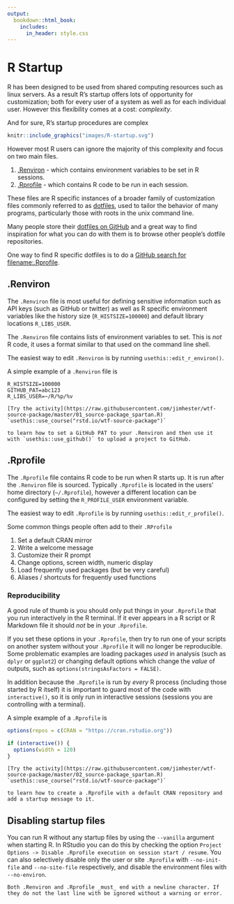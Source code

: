 ```yaml
---
output:
  bookdown::html_book:
    includes:
      in_header: style.css
---
```


# R Startup

R has been designed to be used from shared computing resources such as linux
servers. As a result R's startup offers lots of opportunity for customization;
both for every user of a system as well as for each individual user. However
this flexibility comes at a cost: _complexity_.

And for sure, R's startup procedures are complex

```r
knitr::include_graphics("images/R-startup.svg")
```

However most R users can ignore the majority of this complexity and focus on two main files.

1. [.Renviron](#renviron) - which contains environment variables to be set in R sessions.
2. [.Rprofile](#rprofile) - which contains R code to be run in each session.

These files are R specific instances of a broader family of customization files
commonly referred to as [dotfiles](https://www.quora.com/What-are-dotfiles),
used to tailor the behavior of many programs, particularly those with roots in
the unix command line.

Many people store their [dotfiles on GitHub](https://dotfiles.github.io/) and a
great way to find inspiration for what you can do with them is to browse other
people's dotfile repositories.

One way to find R specific dotfiles is to do a [GitHub search for
filename:.Rprofile](https://github.com/search?q=filename%3A.Rprofile+interactive&type=Code).

## .Renviron

The `.Renviron` file is most useful for defining sensitive information such as
API keys (such as GitHub or twitter) as well as R specific environment
variables like the history size (`R_HISTSIZE=100000`) and default library locations `R_LIBS_USER`.

The `.Renviron` file contains lists of environment variables to set. This is
_not_ R code, it uses a format similar to that used on the command line shell.

The easiest way to edit `.Renviron` is by running `usethis::edit_r_environ()`.

A simple example of a `.Renviron` file is

```shell
R_HISTSIZE=100000
GITHUB_PAT=abc123
R_LIBS_USER=~/R/%p/%v
```

```block
[Try the activity](https://raw.githubusercontent.com/jimhester/wtf-source-package/master/01_source-package_spartan.R) `usethis::use_course("rstd.io/wtf-source-package")`

to learn how to set a GitHub PAT to your .Renviron and then use it with `usethis::use_github()` to upload a project to GitHub.
```

## .Rprofile

The `.Rprofile` file contains R code to be run when R starts up. It is run
after the `.Renviron` file is sourced. Typically `.Rprofile` is located in the
users' home directory (`~/.Rprofile`), however a different location can be
configured by setting the `R_PROFILE_USER` environment variable.

The easiest way to edit `.Rprofile` is by running `usethis::edit_r_profile()`.

Some common things people often add to their `.RProfile`

1. Set a default CRAN mirror
3. Write a welcome message
2. Customize their R prompt
4. Change options, screen width, numeric display
5. Load frequently used packages (but be very careful)
6. Aliases / shortcuts for frequently used functions

### Reproducibility

A good rule of thumb is you should only put things in your `.Rprofile` that you
run interactively in the R terminal. If it ever appears in a R script or R
Markdown file it should _not_ be in your `.Rprofile`.

If you set these options in your
`.Rprofile`, then try to run one of your scripts on another system without your
`.Rprofile` it will no longer be reproducible. Some problematic examples are
loading packages _used_ in analysis (such as `dplyr` or `ggplot2`) or
changing default options which change the _value_ of outputs, such as
`options(stringsAsFactors = FALSE)`. 

In addition because the `.Rprofile` is run by _every_ R process (including
those started by R itself) it is important to guard most of the code with
`interactive()`, so it is only run in interactive sessions (sessions you are
controlling with a terminal).

A simple example of a `.Rprofile` is

```r
options(repos = c(CRAN = "https://cran.rstudio.org"))

if (interactive()) {
  options(width = 120)
}
```

```block
[Try the activity](https://raw.githubusercontent.com/jimhester/wtf-source-package/master/02_source-package_spartan.R) `usethis::use_course("rstd.io/wtf-source-package")`

to learn how to create a .Rprofile with a default CRAN repository and add a startup message to it.
```

## Disabling startup files

You can run R without any startup files by using the `--vanilla` argument when
starting R. In RStudio you can do this by checking the option `Project Options -> Disable .Rprofile execution on
session start / resume`. You can also selectively disable only the user or site
`.Rprofile` with `--no-init-file` and `--no-site-file` respectively, and disable
the environment files with `--no-environ`.

```block
Both .Renviron and .Rprofile _must_ end with a newline character. If they do not the last line with be ignored without a warning or error.
```
